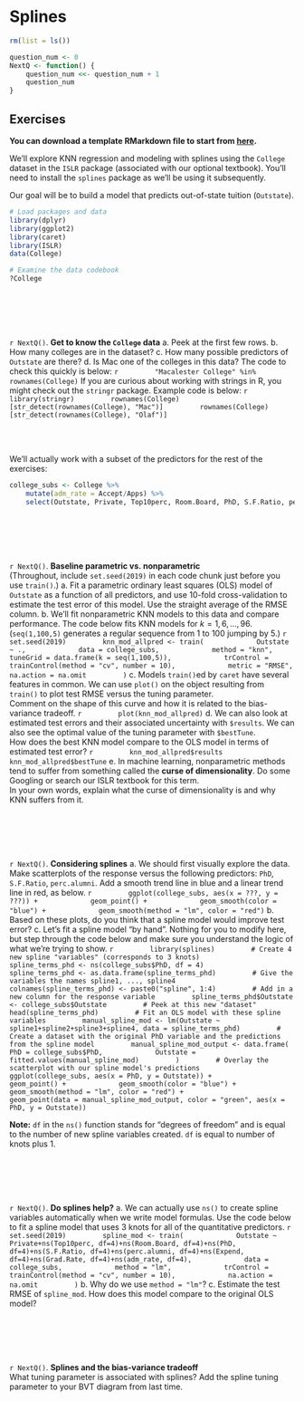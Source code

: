 # Splines

```r
rm(list = ls())

question_num <- 0
NextQ <- function() {
    question_num <<- question_num + 1
    question_num
}
```


## Exercises

**You can download a template RMarkdown file to start from [here](template_rmds/08-splines.Rmd).**

We'll explore KNN regression and modeling with splines using the `College` dataset in the `ISLR` package (associated with our optional textbook). You'll need to install the `splines` package as we'll be using it subsequently.

Our goal will be to build a model that predicts out-of-state tuition (`Outstate`).

```r
# Load packages and data
library(dplyr)
library(ggplot2)
library(caret)
library(ISLR)
data(College)

# Examine the data codebook
?College
```

<br>
<br>
<br>
<br>


`r NextQ()`. **Get to know the `College` data**
    a. Peek at the first few rows.
    b. How many colleges are in the dataset?
    c. How many possible predictors of `Outstate` are there?
    d. Is Mac one of the colleges in this data? The code to check this quickly is below:
        ```r
        "Macalester College" %in% rownames(College)
        ```
        If you are curious about working with strings in R, you might check out the `stringr` package. Example code is below:
        ```r
        library(stringr)
        rownames(College)[str_detect(rownames(College), "Mac")]
        rownames(College)[str_detect(rownames(College), "Olaf")]
        ```

<br>
<br>

We'll actually work with a subset of the predictors for the rest of the exercises:

```r
college_subs <- College %>%
    mutate(adm_rate = Accept/Apps) %>%
    select(Outstate, Private, Top10perc, Room.Board, PhD, S.F.Ratio, perc.alumni, Expend, Grad.Rate, adm_rate)
```

<br>
<br>
<br>
<br>

`r NextQ()`. **Baseline parametric vs. nonparametric**    
    (Throughout, include `set.seed(2019)` in each code chunk just before you use `train()`.)
    a. Fit a parametric ordinary least squares (OLS) model of `Outstate` as a function of all predictors, and use 10-fold cross-validation to estimate the test error of this model. Use the straight average of the RMSE column.
    b. We'll fit nonparametric KNN models to this data and compare performance. The code below fits KNN models for $k = 1,6,\ldots,96$. (`seq(1,100,5)` generates a regular sequence from 1 to 100 jumping by 5.)
        ```r
        set.seed(2019)
        knn_mod_allpred <- train(
            Outstate ~ .,
            data = college_subs,
            method = "knn",
            tuneGrid = data.frame(k = seq(1,100,5)),
            trControl = trainControl(method = "cv", number = 10),
            metric = "RMSE",
            na.action = na.omit
        )
        ```
    c. Models `train()`ed by `caret` have several features in common. We can use `plot()` on the object resulting from `train()` to plot test RMSE versus the tuning parameter.    
    Comment on the shape of this curve and how it is related to the bias-variance tradeoff.
        ```r
        plot(knn_mod_allpred)
        ```
    d. We can also look at estimated test errors and their associated uncertainty with `$results`. We can also see the optimal value of the tuning parameter with `$bestTune`.    
    How does the best KNN model compare to the OLS model in terms of estimated test error?
        ```r
        knn_mod_allpred$results
        knn_mod_allpred$bestTune
        ```
    e. In machine learning, nonparametric methods tend to suffer from something called the **curse of dimensionality**. Do some Googling or search our ISLR textbook for this term.    
    In your own words, explain what the curse of dimensionality is and why KNN suffers from it.

<br>
<br>
<br>
<br>

`r NextQ()`. **Considering splines**
    a. We should first visually explore the data. Make scatterplots of the response versus the following predictors: `PhD`, `S.F.Ratio`, `perc.alumni`. Add a smooth trend line in blue and a linear trend line in red, as below.
        ```r
        ggplot(college_subs, aes(x = ???, y = ???)) +
            geom_point() +
            geom_smooth(color = "blue") +
            geom_smooth(method = "lm", color = "red")
        ```
    b. Based on these plots, do you think that a spline model would improve test error?
    c. Let's fit a spline model "by hand". Nothing for you to modify here, but step through the code below and make sure you understand the logic of what we're trying to show.
        ```r
        library(splines)
        # Create 4 new spline "variables" (corresponds to 3 knots)
        spline_terms_phd <- ns(college_subs$PhD, df = 4)
        spline_terms_phd <- as.data.frame(spline_terms_phd)
        # Give the variables the names spline1, ..., spline4
        colnames(spline_terms_phd) <- paste0("spline", 1:4)
        # Add in a new column for the response variable
        spline_terms_phd$Outstate <- college_subs$Outstate
        # Peek at this new "dataset"
        head(spline_terms_phd)
        # Fit an OLS model with these spline variables
        manual_spline_mod <- lm(Outstate ~ spline1+spline2+spline3+spline4, data = spline_terms_phd)
        # Create a dataset with the original PhD variable and the predictions from the spline model
        manual_spline_mod_output <- data.frame(
            PhD = college_subs$PhD,
            Outstate = fitted.values(manual_spline_mod)
        )
        # Overlay the scatterplot with our spline model's predictions
        ggplot(college_subs, aes(x = PhD, y = Outstate)) +
            geom_point() +
            geom_smooth(color = "blue") +
            geom_smooth(method = "lm", color = "red") +
            geom_point(data = manual_spline_mod_output, color = "green", aes(x = PhD, y = Outstate))
        ```

**Note:** `df` in the `ns()` function stands for "degrees of freedom" and is equal to the number of new spline variables created. `df` is equal to number of knots plus 1.

<br>
<br>
<br>
<br>

`r NextQ()`. **Do splines help?**
    a. We can actually use `ns()` to create spline variables automatically when we write model formulas. Use the code below to fit a spline model that uses 3 knots for all of the quantitative predictors.
        ```r
        set.seed(2019)
        spline_mod <- train(
            Outstate ~ Private+ns(Top10perc, df=4)+ns(Room.Board, df=4)+ns(PhD, df=4)+ns(S.F.Ratio, df=4)+ns(perc.alumni, df=4)+ns(Expend, df=4)+ns(Grad.Rate, df=4)+ns(adm_rate, df=4),
            data = college_subs,
            method = "lm",
            trControl = trainControl(method = "cv", number = 10),
            na.action = na.omit
        )
        ```
    b. Why do we use `method = "lm"`?
    c. Estimate the test RMSE of `spline_mod`. How does this model compare to the original OLS model?

<br>
<br>
<br>
<br>

`r NextQ()`. **Splines and the bias-variance tradeoff**    
    What tuning parameter is associated with splines? Add the spline tuning parameter to your BVT diagram from last time.









